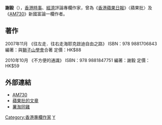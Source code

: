 '''謝毅'''（{{bd|1979年}}），[[香港時事|香港時事]]、[[經濟|經濟]]評論專欄作家，曾為《[[香港蘋果日報|香港蘋果日報]]》〈蘋果批〉及《[[AM730|AM730]]》新國富論一欄作者。

== 著作 ==
2007年11月
《往左走．往右走海耶克啟迪自由之路》
ISBN：978 9881706843
編著：與[[獅子山學會|獅子山學會]]合著
定價：HK$88

2010年10月
《不方便的通識》
ISBN：978 9881847751
編著：謝毅
定價：HK$59

== 外部連結 ==
*[http://www.am730.com.hk/ AM730]{{Wayback|url=http://www.am730.com.hk/ |date=20080410030801 }}
*[https://web.archive.org/web/20080328131207/http://www1.appledaily.atnext.com/template/apple/catkeycol.cfm?showcol=6089460&iss_id=20080105&sec_id=4104 蘋果批的文章]
*[http://potataochick.wordpress.com 薯淘同雞]{{Wayback|url=http://potataochick.wordpress.com/ |date=20180819070315 }}

{{HK-poli-bio-stub}}

[[Category:香港專欄作家|Category:香港專欄作家]]
[[Category:謝姓|Y]]